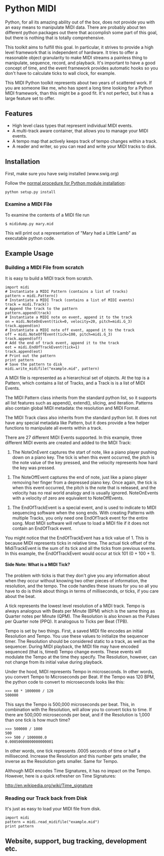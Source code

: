 =Python MIDI=

Python, for all its amazing ability out of the box, does not provide you with
an easy means to manipulate MIDI data.  There are probably about ten different
python packages out there that accomplish some part of this goal, but there is
nothing that is totally comprehensive.

This toolkit aims to fulfill this goal.  In particular, it strives to provide a
high level framework that is independent of hardware.  It tries to offer a
reasonable object granularity to make MIDI streams a painless thing to
manipulate, sequence, record, and playback.  It's important to have a good
concept of time, and the event framework provides automatic hooks so you don't
have to calculate ticks to wall clock, for example. 

This MIDI Python toolkit represents about two years of scattered work.  If you
are someone like me, who has spent a long time looking for a Python MIDI
framework, than this might be a good fit.  It's not perfect, but it has a large
feature set to offer.

==Features==

* High level class types that represent individual MIDI events.
* A multi-track aware container, that allows you to manage your MIDI events.
* A tempo map that actively keeps track of tempo changes within a track.
* A reader and writer, so you can read and write your MIDI tracks to disk.

==Installation==
First, make sure you have swig installed (www.swig.org)

Follow the [http://docs.python.org/2/install/index.html normal procedure for Python module installation]:

<pre>
python setup.py install
</pre>

===Examine a MIDI File===

To examine the contents of a MIDI file run

<pre>
$ mididump.py mary.mid
</pre>

This will print out a representation of "Mary had a Little Lamb" as executable python code.

==Example Usage==

===Building a MIDI File from scratch===

It is easy to build a MIDI track from scratch.

<pre>
import midi
# Instantiate a MIDI Pattern (contains a list of tracks)
pattern = midi.Pattern()
# Instantiate a MIDI Track (contains a list of MIDI events)
track = midi.Track()
# Append the track to the pattern
pattern.append(track)
# Instantiate a MIDI note on event, append it to the track
on = midi.NoteOnEvent(tick=0, velocity=20, pitch=midi.G_3)
track.append(on)
# Instantiate a MIDI note off event, append it to the track
off = midi.NoteOffEvent(tick=100, pitch=midi.G_3)
track.append(off)
# Add the end of track event, append it to the track
eot = midi.EndOfTrackEvent(tick=1)
track.append(eot)
# Print out the pattern
print pattern
# Save the pattern to disk
midi.write_midifile("example.mid", pattern)
</pre>

A MIDI file is represented as a hierarchical set of objects.  At the top is a
Pattern, which contains a list of Tracks, and a Track is is a list of MIDI
Events.  

The MIDI Pattern class inherits from the standard python list, so it supports
all list features such as append(), extend(), slicing, and iteration.  Patterns
also contain global MIDI metadata: the resolution and MIDI Format.

The MIDI Track class also inherits from the standard python list.  It does not
have any special metadata like Pattern, but it does provide a few helper
functions to manipulate all events within a track.

There are 27 different MIDI Events supported.  In this example, three different
MIDI events are created and added to the MIDI Track:  

# The NoteOnEvent captures the start of note, like a piano player pushing down on a piano key.  The tick is when this event occurred, the pitch is the note value of the key pressed, and the velocity represents how hard the key was pressed.

# The NoteOffEvent captures the end of note, just like a piano player removing her finger from a depressed piano key.  Once again, the tick is when this event occurred, the pitch is the note that is released, and the velocity has no real world analogy and is usually ignored.  NoteOnEvents with a velocity of zero are equivalent to NoteOffEvents.

# The EndOfTrackEvent is a special event, and is used to indicate to MIDI sequencing software when the song ends.  With creating Patterns with multiple Tracks, you only need one EndOfTrack event for the entire song.  Most MIDI software will refuse to load a MIDI file if it does not contain an EndOfTrack event.

You might notice that the EndOfTrackEvent has a tick value of 1.  This is
because MIDI represents ticks in relative time.  The actual tick offset of the
MidiTrackEvent is the sum of its tick and all the ticks from previous events.
In this example, the EndOfTrackEvent would occur at tick 101 (0 + 100 + 1).

====Side Note: What is a MIDI Tick?====

The problem with ticks is that they don't give you any information about when
they occur without knowing two other pieces of information, the resolution, and
the tempo.  The code handles these issues for you so all you have to do is
think about things in terms of milliseconds, or ticks, if you care about the beat.  

A tick represents the lowest level resolution of a MIDI track.  Tempo is always
analogous with Beats per Minute (BPM) which is the same thing as Quarter notes
per Minute (QPM).  The Resolution is also known as the Pulses per Quarter note
(PPQ).  It analogous to Ticks per Beat (TPB).

Tempo is set by two things.  First, a saved MIDI file encodes an initial
Resolution and Tempo.  You use these values to initialize the sequencer timer.
The Resolution should be considered static to a track, as well as the
sequencer.  During MIDI playback, the MIDI file may have encoded sequenced
(that is, timed) Tempo change events.  These events will modulate the Tempo at
the time they specify.  The Resolution, however, can not change from its
initial value during playback.

Under the hood, MIDI represents Tempo in microseconds.  In other words, you
convert Tempo to Microseconds per Beat.  If the Tempo was 120 BPM, the python
code to convert to microseconds looks like this:

<pre>
>>> 60 * 1000000 / 120
500000
</pre>

This says the Tempo is 500,000 microseconds per beat.  This, in combination
with the Resolution, will allow you to convert ticks to time.  If there are
500,000 microseconds per beat, and if the Resolution is 1,000 than one tick is
how much time?

<pre>
>>> 500000 / 1000
500
>>> 500 / 1000000.0
0.00050000000000000001
</pre>

In other words, one tick represents .0005 seconds of time or half a
millisecond.  Increase the Resolution and this number gets smaller, the inverse
as the Resolution gets smaller.  Same for Tempo.

Although MIDI encodes Time Signatures, it has no impact on the Tempo.  However,
here is a quick refresher on Time Signatures:

http://en.wikipedia.org/wiki/Time_signature

===Reading our Track back from Disk===

It's just as easy to load your MIDI file from disk.

<pre>
import midi
pattern = midi.read_midifile("example.mid")
print pattern
</pre>

==Website, support, bug tracking, development etc.==
